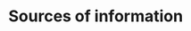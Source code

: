 # Sources of information

<!-- Optional for regular Science Responses, and mandatory for Stock Status Updates as these must include the citation for the peer-reviewed Science Advisory Report. -->

<div id="refs"></div>

\setlength{\parindent}{0in} 
\setlength{\leftskip}{0in} 
\setlength{\parskip}{4pt}
